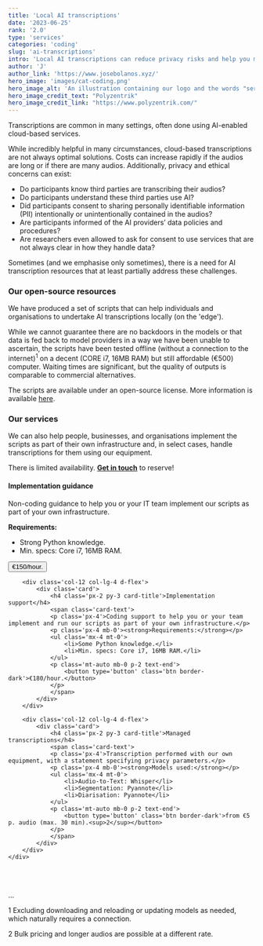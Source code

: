 ```yaml
---
title: 'Local AI transcriptions'
date: '2023-06-25'
rank: '2.0'
type: 'services'
categories: 'coding'
slug: 'ai-transcriptions'
intro: 'Local AI transcriptions can reduce privacy risks and help you manage the costs of transcribing many or lengthy conversations.'
author: 'J'
author_link: 'https://www.josebolanos.xyz/'
hero_image: 'images/cat-coding.png'
hero_image_alt: 'An illustration containing our logo and the words "services" and "coding"'
hero_image_credit_text: "Polyzentrik"
hero_image_credit_link: "https://www.polyzentrik.com/"
---
```

 
Transcriptions are common in many settings, often done using AI-enabled cloud-based services. 

While incredibly helpful in many circumstances, cloud-based transcriptions are not always optimal solutions. Costs can increase rapidly if the audios are long or if there are many audios. Additionally, privacy and ethical concerns can exist:
* Do participants know third parties are transcribing their audios?
* Do participants understand these third parties use AI?
* Did participants consent to sharing personally identifiable information (PII) intentionally or unintentionally contained in the audios?
* Are participants informed of the AI providers’ data policies and procedures?
* Are researchers even allowed to ask for consent to use services that are not always clear in how they handle data?

Sometimes (and we emphasise only sometimes), there is a need for AI transcription resources that at least partially address these challenges.

### Our open-source resources
We have produced a set of scripts that can help individuals and organisations to undertake AI transcriptions locally (on the 'edge'). 

While we cannot guarantee there are no backdoors in the models or that data is fed back to model providers in a way we have been unable to ascertain, the scripts have been tested offline (without a connection to the internet)<sup>1</sup> on a decent (CORE i7, 16MB RAM) but still affordable (€500) computer. Waiting times are significant, but the quality of outputs is comparable to commercial alternatives.

The scripts are available under an open-source license. More information is available [here](../../resources/local-transcriptions).

### Our services
We can also help people, businesses, and organisations implement the scripts as part of their own infrastructure and, in select cases, handle transcriptions for them using our equipment.

There is limited availability. [**Get in touch**](mailto:hello@polyzentrik.com) to reserve!

<div class='container mb-4'>
    <div class='row'>
        <div class='col-12 col-lg-4 d-flex'>
            <div class='card d-flex'>
                <h4 class='px-2 py-3 card-title'>Implementation guidance</h4>
                <span class='card-text'>
                <p class='px-4'>Non-coding guidance to help you or your IT team implement our scripts as part of your own infrastructure.</p>
                <p class='px-4 mb-0'><strong>Requirements:</strong></p>
                <ul class='mx-4 mt-0'>
                    <li>Strong Python knowledge.</li>
                    <li>Min. specs: Core i7, 16MB RAM.</li>
                </ul>
                <p class='mt-auto mb-0 p-2 text-end'>
                    <button type='button' class='btn border-dark'>€150/hour.</button>
                </p>
                </span>
            </div>
        </div>

        <div class='col-12 col-lg-4 d-flex'>
            <div class='card'>
                <h4 class='px-2 py-3 card-title'>Implementation support</h4>
                <span class='card-text'>
                <p class='px-4'>Coding support to help you or your team implement and run our scripts as part of your own infrastructure.</p>
                <p class='px-4 mb-0'><strong>Requirements:</strong></p>
                <ul class='mx-4 mt-0'>
                    <li>Some Python knowledge.</li>
                    <li>Min. specs: Core i7, 16MB RAM.</li>
                </ul>
                <p class='mt-auto mb-0 p-2 text-end'>
                    <button type='button' class='btn border-dark'>€180/hour.</button>
                </p>
                </span>
            </div>
        </div>

        <div class='col-12 col-lg-4 d-flex'>
            <div class='card'>
                <h4 class='px-2 py-3 card-title'>Managed transcriptions</h4>
                <span class='card-text'>
                <p class='px-4'>Transcription performed with our own equipment, with a statement specifying privacy parameters.</p>
                <p class='px-4 mb-0'><strong>Models used:</strong></p>
                <ul class='mx-4 mt-0'>
                    <li>Audio-to-Text: Whisper</li>
                    <li>Segmentation: Pyannote</li>
                    <li>Diarisation: Pyannote</li>
                </ul>
                <p class='mt-auto mb-0 p-2 text-end'>
                    <button type='button' class='btn border-dark'>from €5 p. audio (max. 30 min).<sup>2</sup></button>
                </p>
                </span>
            </div>
        </div>
    </div>
</div>

<br />
<br />
<p className='footnote'>...</p>
<p className='footnote'>1 Excluding downloading and reloading or updating models as needed, which naturally requires a connection.</p>
<p className='footnote'>2 Bulk pricing and longer audios are possible at a different rate.</p>
